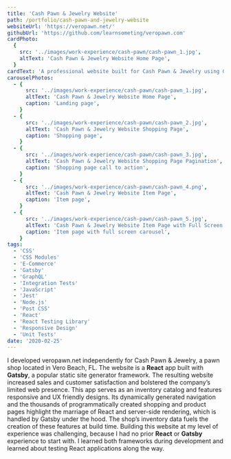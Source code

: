 ```yaml
---
title: 'Cash Pawn & Jewelry Website'
path: /portfolio/cash-pawn-and-jewelry-website
websiteUrl: 'https://veropawn.net/'
githubUrl: 'https://github.com/learnsometing/veropawn.com'
cardPhoto:
  {
    src: '../images/work-experience/cash-pawn/cash-pawn_1.jpg',
    altText: 'Cash Pawn & Jewelry Website Home Page',
  }
cardText: 'A professional website built for Cash Pawn & Jewelry using Gatsby and React.js.'
carouselPhotos:
  - {
      src: '../images/work-experience/cash-pawn/cash-pawn_1.jpg',
      altText: 'Cash Pawn & Jewelry Website Home Page',
      caption: 'Landing page',
    }
  - {
      src: '../images/work-experience/cash-pawn/cash-pawn_2.jpg',
      altText: 'Cash Pawn & Jewelry Website Shopping Page',
      caption: 'Shopping page',
    }
  - {
      src: '../images/work-experience/cash-pawn/cash-pawn_3.jpg',
      altText: 'Cash Pawn & Jewelry Website Shopping Page Pagination',
      caption: 'Shopping page call to action',
    }
  - {
      src: '../images/work-experience/cash-pawn/cash-pawn_4.png',
      altText: 'Cash Pawn & Jewelry Website Item Page',
      caption: 'Item page',
    }
  - {
      src: '../images/work-experience/cash-pawn/cash-pawn_5.jpg',
      altText: 'Cash Pawn & Jewelry Website Item Page with Full Screen Carousel',
      caption: 'Item page with full screen carousel',
    }
tags:
  - 'CSS'
  - 'CSS Modules'
  - 'E-Commerce'
  - 'Gatsby'
  - 'GraphQL'
  - 'Integration Tests'
  - 'JavaScript'
  - 'Jest'
  - 'Node.js'
  - 'Post CSS'
  - 'React'
  - 'React Testing Library'
  - 'Responsive Design'
  - 'Unit Tests'
date: '2020-02-25'
---
```


<Grid item>
  <DescriptionParagraph variant={'body1'} gutterBottom>
    I developed veropawn.net independently for Cash Pawn & Jewelry, a pawn shop
    located in Vero Beach, FL. The website is a <strong>React</strong> app built with 
    <strong> Gatsby</strong>, a popular static site generator framework. The resulting 
    website increased sales and customer satisfaction and bolstered the company’s limited web presence.
  </DescriptionParagraph>
</Grid>
<Grid item>
  <DescriptionParagraph variant={'body1'} gutterBottom>
    This app serves as an inventory catalog and features responsive and UX friendly designs.
    Its dynamically generated navigation and the thousands of programmatically created 
    shopping and product pages highlight the marriage of React and server-side rendering,
    which is handled by Gatsby under the hood. The shop’s inventory data fuels
    the creation of these features at build time.
  </DescriptionParagraph>
</Grid>
<Grid item>
  <DescriptionParagraph variant={'body1'} gutterBottom>
    Building this website at my level of experience was challenging, because I had 
    no prior <strong>React</strong> or <strong>Gatsby</strong> experience to start with.
    I learned both frameworks during development and learned about testing React applications
    along the way.
  </DescriptionParagraph> 
</Grid>